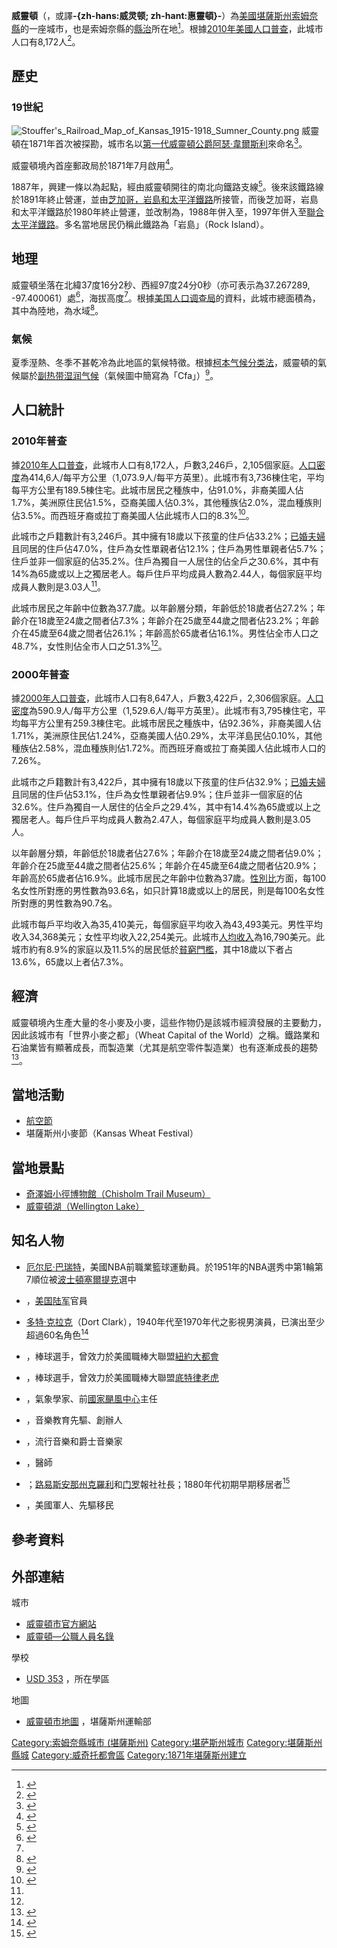 {{noteTA
|G1=USState
|1=zh-hans:惠灵顿; zh-hant:威靈頓;
}}
{{Infobox settlement
|name = 威靈頓
|native_name = Wellington
|settlement_type = [[城市|城市]]
|nickname = 「世界小麥之都」<br>（Wheat Capital of the World）
|motto =
|image_skyline = 
|image_caption = 
|image_flag = 
|image_seal =
|image_map = Sumner_County_Kansas_Incorporated_and_Unincorporated_areas_Wellington_Highlighted.svg
|map_caption = 威靈頓於[[索姆奈縣_(堪薩斯州)|索姆奈縣]]及[[堪薩斯州|堪薩斯州]]之地理位置
|image_map1 = Map of Sumner Co, Ks, USA.png
|map_caption1 = [[索姆奈縣_(堪薩斯州)|索姆奈縣]]{{le|堪薩斯州運輸部|Kansas Department of Transportation|交通}}地圖（[[:File:Kansas_official_transportation_map_legend.png|圖例]]）
|subdivision_type = [[世界政區索引|國家]]
|subdivision_name = [[美国|美国]]
|subdivision_type1 = [[美國行政區劃|州]]
|subdivision_name1 = [[堪薩斯州|堪薩斯州]]
|subdivision_type2 = [[堪萨斯州行政区划|縣]]
|subdivision_name2 = [[索姆奈縣_(堪薩斯州)|索姆奈縣]]
|government_footnotes = 
|government_type = 
|leader_title = [[市长|市长]]
|leader_name = 謝利·漢塞爾<br>（Shelley Hansel）
|leader_title1 = 
|leader_name1 = 
|established_title = 
|established_date =
|area_footnotes = <ref name ="Gazetteer files"/>
|area_total_sq_mi = 8.19
|area_land_sq_mi = 7.61
|area_water_sq_mi = 0.58
|area_total_km2 = 21.21
|area_land_km2 = 19.71
|area_water_km2 = 1.50
|population_footnotes = <ref name ="FactFinder"/>
|population_as_of = [[2010年美國人口普查|2010]]
|population_total = 8172
|pop_est_footnotes = <ref name="2013 Pop Estimate">{{cite web|title=Population Estimates|url=http://www.census.gov/popest/data/cities/totals/2013/SUB-EST2013-3.html|publisher=[[美国人口调查局|美国人口调查局]]|accessdate=2014-08-18|archive-url=https://web.archive.org/web/20140522161634/http://www.census.gov/popest/data/cities/totals/2013/SUB-EST2013-3.html|archive-date=2014-05-22|dead-url=yes}}</ref>
|pop_est_as_of = 2013
|population_est = 7967
|population_density_sq_mi = auto
|population_density_km2 = auto
|timezone = [[北美中部时区|CST]]
|utc_offset = -6
|timezone_DST = CDT
|utc_offset_DST = -5
|elevation_footnotes = 
|elevation_m = 375
|elevation_ft = 1230
|postal_code_type = [[美國郵區編號|郵區編號]]
|postal_code = 67152
|area_code = [[電話區號620|620]]
|blank_name = [[聯邦資料處理標準|FIPS代碼]]
|blank_info = 20-76475
|blank1_name = [[地名信息系统|GNIS編號]]
|blank1_info = 0470147 <ref name="GR3">{{cite web|url=http://geonames.usgs.gov|accessdate=2008-01-31|title=US Board on Geographic Names|publisher=[[美國地質調查局|美國地質調查局]]|date=2007-10-25|archive-date=2012-02-26|archive-url=https://www.webcitation.org/65jET5cdV?url=http://geonames.usgs.gov/|dead-url=no}}</ref>
|website = [http://www.cityofwellington.net cityofwellington.net]
|footnotes = 
}}

'''威靈頓'''（{{lang-en|Wellington}}，或譯'''-{zh-hans:威灵顿; zh-hant:惠靈頓}-'''）為[[美國|美國]][[堪薩斯州|堪薩斯州]][[索姆奈縣_(堪薩斯州)|索姆奈縣]]的一座城市，也是索姆奈縣的[[县城|縣治]]所在地<ref name="GR6">{{cite web|url=http://www.naco.org/Counties/Pages/FindACounty.aspx|accessdate=2011-06-07|title=Find a County|publisher=National Association of Counties|archive-date=2015-05-10|archive-url=https://www.webcitation.org/6YQozzgAf?url=http://www.naco.org/Counties/Pages/FindACounty.aspx|dead-url=no}}</ref>。根據[[2010年美國人口普查|2010年美國人口普查]]，此城市人口有8,172人<ref name="Census2010">{{cite web |title=2010 City Population and Housing Occupancy Status |url=http://factfinder2.census.gov/faces/tableservices/jsf/pages/productview.xhtml?pid=DEC_10_PL_GCTPL2.ST13&prodType=table |publisher=U.S. Census Bureau |accessdate=2011-03-06 |deadurl=yes |archiveurl=https://web.archive.org/web/20110721034521/http://factfinder2.census.gov/faces/tableservices/jsf/pages/productview.xhtml?pid=DEC_10_PL_GCTPL2.ST13&prodType=table |archivedate=2011-07-21 }}</ref>。

==歷史==
===19世紀===
[[File:Stouffer's_Railroad_Map_of_Kansas_1915-1918_Sumner_County.png|thumb]]
威靈頓在1871年首次被探勘，城市名以[[第一代威靈頓公爵阿瑟·韋爾斯利|第一代威靈頓公爵阿瑟·韋爾斯利]]來命名<ref>{{cite book | url=http://books.google.com/books?id=5zdAAQAAMAAJ&pg=PA304#v=onepage&q&f=false | title=Biennial Report of the Board of Directors of the Kansas State Historical Society | publisher=Kansas State Printing Plant | author=Kansas State Historical Society | year=1916 | pages=304 | access-date=2016-07-04 | archive-date=2014-07-06 | archive-url=https://web.archive.org/web/20140706231756/http://books.google.com/books?id=5zdAAQAAMAAJ&pg=PA304#v=onepage&q&f=false | dead-url=no }}</ref>。

威靈頓境內首座郵政局於1871年7月啟用<ref>{{cite web | url=http://www.kshs.org/geog/geog_postoffices/search/page:2/county:SU | title=Kansas Post Offices, 1828-1961, page 2 | publisher=Kansas Historical Society | accessdate=2014-06-27 | archive-date=2021-01-20 | archive-url=https://web.archive.org/web/20210120092617/https://www.kshs.org/geog/geog_postoffices/search/page:2/county:SU | dead-url=no }}</ref>。

1887年，{{le|芝加哥，堪薩斯州和內布拉斯加州鐵路|Chicago, Kansas and Nebraska Railway}}興建一條以{{le|赫靈頓 (堪薩斯州)|Herington, Kansas|赫靈頓}}為起點，經由威靈頓開往{{le|考德威爾 (堪薩斯州)|Caldwell, Kansas|考德威爾}}的南北向鐵路支線<ref name="Rock Island Rail History">{{Cite web |url=http://home.covad.net/~scicoatnsew/rihist4.htm |title=Rock Island Rail History |access-date=2016-07-04 |archive-url=https://web.archive.org/web/20110619230000/http://home.covad.net/~scicoatnsew/rihist4.htm |archive-date=2011-06-19 |dead-url=yes }}</ref>。後來該鐵路線於1891年終止營運，並由[[芝加哥，岩島和太平洋鐵路|芝加哥，岩島和太平洋鐵路]]所接管，而後芝加哥，岩島和太平洋鐵路於1980年終止營運，並改制為{{le|奧克拉荷馬州，堪薩斯州和德克薩斯州鐵路|Oklahoma, Kansas and Texas Railroad}}，1988年併入至{{le|密蘇里太平洋鐵路|Missouri Pacific Railroad}}，1997年併入至[[聯合太平洋鐵路|聯合太平洋鐵路]]。多名當地居民仍稱此鐵路為「岩島」（Rock Island）。

==地理==
威靈頓坐落在北緯37度16分2秒、西經97度24分0秒（亦可表示為37.267289, -97.400061）處<ref name="GR1">{{cite web|url=http://www.census.gov/geo/www/gazetteer/gazette.html|publisher=[[美国人口调查局|美国人口调查局]]|accessdate=2011-04-23|date=2011-02-12|title=US Gazetteer files: 2010, 2000, and 1990|archive-url=https://web.archive.org/web/20060720110047/http://www.census.gov/geo/www/gazetteer/gazette.html|archive-date=2006-07-20|dead-url=yes}}</ref>，海拔高度{{convert|1230|ft|m}}<ref name="GR3" />。根據[[美国人口调查局|美国人口调查局]]的資料，此城市總面積為{{convert|8.19|sqmi|sqkm|2}}，其中{{convert|7.61|sqmi|sqkm|2}}為陸地，{{convert|0.58|sqmi|sqkm|2}}為水域<ref name ="Gazetteer files">{{cite web|title=US Gazetteer files 2010|url=http://www.census.gov/geo/www/gazetteer/files/Gaz_places_national.txt|publisher=[[美国人口调查局|美国人口调查局]]|accessdate=2012-07-06|archive-url=https://www.webcitation.org/699nOulzi?url=http://www.census.gov/geo/www/gazetteer/files/Gaz_places_national.txt|archive-date=2012-07-14|dead-url=yes}}</ref>。

===氣候===
夏季溼熱、冬季不甚乾冷為此地區的氣候特徵。根據[[柯本气候分类法|柯本气候分类法]]，威靈頓的氣候屬於[[副热带湿润气候|副热带湿润气候]]（氣候圖中簡寫為「Cfa」）<ref>{{Cite web |url=http://www.weatherbase.com/weather/weather-summary.php3?s=76841&cityname=Wellington%2C+Kansas%2C+United+States+of+America&units= |title=Climate Summary for Wellington, Kansas |access-date=2016-07-04 |archive-date=2017-01-10 |archive-url=https://web.archive.org/web/20170110152440/http://www.weatherbase.com/weather/weather-summary.php3?s=76841&cityname=Wellington%2C+Kansas%2C+United+States+of+America&units= |dead-url=no }}</ref>。

==人口統計==
{{US Census population
|align=left
|1880= 2094
|1890= 4391
|1900= 4245
|1910= 7034
|1920= 7048
|1930= 7405
|1940= 7246
|1950= 7747
|1960= 8809
|1970= 8072
|1980= 8212
|1990= 8411
|2000= 8647
|2010= 8172
|estyear=2014
|estimate=7942
|estref=<ref name="USCensusEst2014">{{cite web|url=http://www.census.gov/popest/data/cities/totals/2014/SUB-EST2014.html|title=Annual Estimates of the Resident Population for Incorporated Places: April 1, 2010 to July 1, 2014|accessdate=2015-06-04|archive-url=https://web.archive.org/web/20150523034651/https://www.census.gov/popest/data/cities/totals/2014/SUB-EST2014.html|archive-date=2015-05-23|dead-url=yes}}</ref>
|align-fn=center
|footnote=U.S. Decennial Census<ref>{{cite web|url=http://www.census.gov/prod/www/decennial.html|title=Census of Population and Housing|author=[[美国人口调查局|美国人口调查局]]|accessdate=2013-12-23|archive-date=2015-05-12|archive-url=https://www.webcitation.org/6YSasqtfX?url=http://www.census.gov/prod/www/decennial.html|dead-url=no}}</ref><br>2013年估計<ref name="2013 Pop Estimate"/>
}}

===2010年普查===
據[[2010年美國人口普查|2010年人口普查]]，此城市人口有8,172人，戶數3,246戶，2,105個家庭。[[人口密度|人口密度]]為414,6人/每平方公里（1,073.9人/每平方英里）。此城市有3,736棟住宅，平均每平方公里有189.5棟住宅。此城市居民之種族中，{{le|美國種族和民族|Race and ethnicity in the United States Census|白人}}佔91.0%，非裔美國人佔1.7%，美洲原住民佔1.5%，亞裔美國人佔0.3%，其他種族佔2.0%，混血種族則佔3.5%。而西班牙裔或拉丁裔美國人佔此城市人口的8.3%<ref name ="FactFinder">{{cite web|title=American FactFinder|url=http://factfinder2.census.gov/faces/nav/jsf/pages/index.xhtml|publisher=[[美国人口调查局|美国人口调查局]]|accessdate=2012-07-06|archive-date=2012-02-17|archive-url=https://www.webcitation.org/65WtHj6J5?url=http://factfinder2.census.gov/faces/nav/jsf/pages/index.xhtml|dead-url=no}}</ref>。

此城市之戶籍數計有3,246戶。其中擁有18歲以下孩童的住戶佔33.2%；[[婚姻|已婚夫婦]]且同居的住戶佔47.0%，住戶為女性單親者佔12.1%；住戶為男性單親者佔5.7%；住戶並非一個家庭的佔35.2%。住戶為獨自一人居住的佔全戶之30.6%，其中有14%為65歲或以上之獨居老人。每戶住戶平均成員人數為2.44人，每個家庭平均成員人數則是3.03人<ref name ="FactFinder"/>。

此城市居民之年齡中位數為37.7歲。以年齡層分類，年齡低於18歲者佔27.2%；年齡介在18歲至24歲之間者佔7.3%；年齡介在25歲至44歲之間者佔23.2%；年齡介在45歲至64歲之間者佔26.1%；年齡高於65歲者佔16.1%。男性佔全市人口之48.7%，女性則佔全市人口之51.3%<ref name ="FactFinder"/>。

===2000年普查===
據[[2000年美國人口普查|2000年人口普查]]，此城市人口有8,647人，戶數3,422戶，2,306個家庭。[[人口密度|人口密度]]為590.9人/每平方公里（1,529.6人/每平方英里）。此城市有3,795棟住宅，平均每平方公里有259.3棟住宅。此城市居民之種族中，{{le|美國種族和民族|Race and ethnicity in the United States Census|白人}}佔92.36%，非裔美國人佔1.71%，美洲原住民佔1.24%，亞裔美國人佔0.29%，太平洋島民佔0.10%，其他種族佔2.58%，混血種族則佔1.72%。而西班牙裔或拉丁裔美國人佔此城市人口的7.26%。

此城市之戶籍數計有3,422戶，其中擁有18歲以下孩童的住戶佔32.9%；[[婚姻|已婚夫婦]]且同居的住戶佔53.1%，住戶為女性單親者佔9.9%；住戶並非一個家庭的佔32.6%。住戶為獨自一人居住的佔全戶之29.4%，其中有14.4%為65歲或以上之獨居老人。每戶住戶平均成員人數為2.47人，每個家庭平均成員人數則是3.05人。

以年齡層分類，年齡低於18歲者佔27.6%；年齡介在18歲至24歲之間者佔9.0%；年齡介在25歲至44歲之間者佔25.6%；年齡介在45歲至64歲之間者佔20.9%；年齡高於65歲者佔16.9%。此城市居民之年齡中位數為37歲。[[性別比|性別比]]方面，每100名女性所對應的男性數為93.6名，如只計算18歲或以上的居民，則是每100名女性所對應的男性數為90.7名。

此城市每戶平均收入為35,410美元，每個家庭平均收入為43,493美元。男性平均收入34,368美元；女性平均收入22,254美元。此城市[[人均收入|人均收入]]為16,790美元。此城市約有8.9%的家庭以及11.5%的居民低於[[貧窮門檻|貧窮門檻]]，其中18歲以下者占13.6%，65歲以上者佔7.3%。

==經濟==
威靈頓境內生產大量的冬小麥及小麥，這些作物仍是該城市經濟發展的主要動力，因此該城市有「世界小麥之都」（Wheat Capital of the World）之稱。鐵路業和石油業皆有顯著成長，而製造業（尤其是航空零件製造業）也有逐漸成長的趨勢<ref name="Wellington KS on Blue Skyways">{{Cite web |url=http://skyways.lib.ks.us/towns/Wellington/ |title=Wellington KS on Blue Skyways |access-date=2016-07-04 |archive-date=2004-09-07 |archive-url=https://web.archive.org/web/20040907080923/http://skyways.lib.ks.us/towns/Wellington/ |dead-url=yes }}</ref>。

==當地活動==
* [https://web.archive.org/web/20080518055242/http://www.roarlions.org/aviationfest.htm 航空節]
* 堪薩斯州小麥節（Kansas Wheat Festival）

==當地景點==
* [https://web.archive.org/web/20110503224459/http://skyways.lib.ks.us/towns/Wellington/museum.html 奇澤姆小徑博物館（Chisholm Trail Museum）]
* [https://web.archive.org/web/20100924153853/http://cityofwellington.net/wellingtonlake.html 威靈頓湖（Wellington Lake）]

==知名人物==
* [[厄尔尼·巴瑞特|厄尔尼·巴瑞特]]，美國NBA前職業籃球運動員。於1951年的NBA選秀中第1輪第7順位被[[波士頓塞爾提克|波士頓塞爾提克]]選中
* {{le|阿瑟·西摩·錢普尼|Arthur S. Champeny}}，[[美国陆军|美国陆军]]官員
* [[多特·克拉克|多特·克拉克]]（Dort Clark），1940年代至1970年代之影視男演員，已演出至少超過60名角色<ref>{{Cite web |url=http://www.imdb.com/name/nm0163888/ |title=Dort Clark profile IMDB |access-date=2016-07-04 |archive-date=2021-01-26 |archive-url=https://web.archive.org/web/20210126103934/http://www.imdb.com/name/nm0163888/ |dead-url=no }}</ref>
* {{le|馬丁·科爾內霍|Mardie Cornejo}}，棒球選手，曾效力於美國職棒大聯盟[[紐約大都會|紐約大都會]]
* {{le|內特·科爾內霍|Nate Cornejo}}，棒球選手，曾效力於美國職棒大聯盟[[底特律老虎|底特律老虎]]
* {{le|尼爾·弗蘭克|Neil Frank}}，氣象學家、前[[國家颶風中心|國家颶風中心]]主任
* {{le|約瑟夫·埃德加·馬迪|Joseph E. Maddy}}，音樂教育先驅、{{le|因特洛肯藝術營|Interlochen Arts Camp}}創辦人
* {{le|查克·米勒|Chuck Miller (musician)}}，流行音樂和爵士音樂家
* {{le|凱特·佩勒姆·紐科姆|Kate Pelham Newcomb}}，醫師
* {{le|約翰·尼克松·特拉維斯|John Travis Nixon}}；[[路易斯安那州|路易斯安那州]][[克羅利_(路易斯安那州)|克羅利]]和[[门罗_(路易斯安那州)|门罗]]報社社長；1880年代初期早期移居者<ref>{{cite web |url=http://www.lahistory.org/site31.php |title=Nixon, John Travis |publisher=[[Louisiana_Historical_Association|Louisiana Historical Association]] |accessdate=2015-04-21 |deadurl=yes |archiveurl=https://web.archive.org/web/20150512114056/http://www.lahistory.org/site31.php |archivedate=2015-05-12 }}</ref>
* {{le|大衛·路易斯·佩恩|David L. Payne}}，美國軍人、先驅移民

==參考資料==
{{Reflist|30em}}

==外部連結==
{{Commons category|Wellington, Kansas}}
{{Portal|堪薩斯州}}
;城市
* [http://www.cityofwellington.net 威靈頓市官方網站] {{Wayback|url=http://www.cityofwellington.net/ |date=20201202223316 }}
* [https://web.archive.org/web/20111213105808/http://www.lkm.org/directory/cities.php?ID=86 威靈頓—公職人員名錄]
;學校
* [http://www.usd353.com/ USD 353] {{Wayback|url=http://www.usd353.com/ |date=20210225060702 }}，所在學區
;地圖
* [http://www.ksdot.org/Assets/wwwksdotorg/bureaus/burTransPlan/maps/city-pdf/wellington.pdf 威靈頓市地圖] {{Wayback|url=http://www.ksdot.org/Assets/wwwksdotorg/bureaus/burTransPlan/maps/city-pdf/wellington.pdf |date=20210119110848 }}，堪薩斯州運輸部

{{索姆奈縣 (堪薩斯州)}}
{{Kansas}}

{{DEFAULTSORT:Wellington, Kansas}}
[[Category:索姆奈縣城市_(堪薩斯州)|Category:索姆奈縣城市 (堪薩斯州)]]
[[Category:堪萨斯州城市|Category:堪萨斯州城市]]
[[Category:堪薩斯州縣城|Category:堪薩斯州縣城]]
[[Category:威奇托都會區|Category:威奇托都會區]]
[[Category:1871年堪薩斯州建立|Category:1871年堪薩斯州建立]]